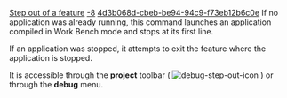 [[Property:title|Step out of a feature]]
[[Property:weight|-8]]
[[Property:uuid|4d3b068d-cbeb-be94-94c9-f73eb12b6c0e]]
If no application was already running, this command launches an application compiled in Work Bench mode and stops at its first line.

If an application was stopped, it attempts to exit the feature where the application is stopped.

It is accessible through the '''project''' toolbar (  [[Image:debug-step-out-icon]]  ) or through the '''debug''' menu. 

{{seealso| [[Eiffel Debugger Execution: Introduction|Execution commands]], [[Generating executables|Compiling in Workbench mode]]  }}




